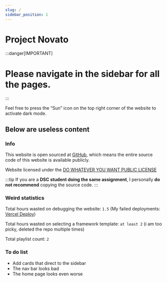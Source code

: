 ```yaml
---
slug: /
sidebar_position: 1
---
```


# Project Novato

:::danger[IMPORTANT]
# Please navigate in the sidebar for all the pages.
:::

Feel free to press the “Sun” icon on the top right corner of the website to activate dark mode.

## Below are useless content
### Info
This website is open sourced at [GitHub](https://github.com/udontur/novato), which means the entire source code of this website is available publicly.

Website licensed under the [DO WHATEVER YOU WANT PUBLIC LICENSE](https://github.com/udontur/novato/blob/main/LICENSE)

:::tip
If you are a **DSC student doing the same assignment**, I personally **do not recommend** copying the source code. 
:::

### Weird statistics
Total hours wasted on debugging the website: ```1.5``` (My failed deployments: [Vercel Deploy](https://vercel.com/udonturs-projects/novato/deployments))

Total hours wasted on selecting a framework template: ```at least 2``` (i am too picky, deleted the repo multiple times)

Total playlist count: ``2``

### To do list
- Add cards that direct to the sidebar
- The nav bar looks bad
- The home page looks even worse